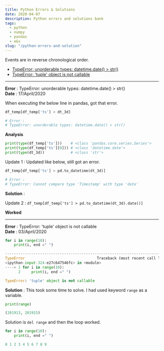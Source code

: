 ```yaml
---
title: Python Errors & Solutions
date: 2020-04-07
description: Python errors and solutions bank
tags: 
  - python 
  - numpy 
  - pandas 
  - e&s
slug: "/python-errors-and-solution"
---
```


Events are in reverse chronological order. 
* [TypeError: unorderable types: datetime.date() > str()](#bl2)
* [TypeError: 'tuple' object is not callable](#bl1)

___ 
<a id="bl2"></a>

**Error** : TypeError: unorderable types: datetime.date() > str()    
**Date**  : 17/April/2020    

When executing the below line in pandas, got that error.
```py
df_temp[df_temp['ts'] > dt_3d]

# Error : 
# TypeError: unorderable types: datetime.date() > str()
```

**Analysis**     

```py
print(type(df_temp['ts']))    # <class 'pandas.core.series.Series'>
print(type(df_temp['ts'][0])) # <class 'datetime.date'>
print(type(dt_3d))            # <class 'str'>
```

Update 1 : Updated like below, still got an error. 
```py
df_temp[df_temp['ts'] > pd.to_datetime(dt_3d)]

# Error : 
# TypeError: Cannot compare type 'Timestamp' with type 'date'
```

**Solution** : 

Update 2 : `df_temp[df_temp['ts'] > pd.to_datetime(dt_3d).date()]`    

**Worked**

___ 
<a id="bl1"></a>

**Error** : TypeError: 'tuple' object is not callable    
**Date**  : 03/April/2020    

```py
for i in range(10): 
    print(i, end =" ") 

---------------------------------------------------------------------------
TypeError                                 Traceback (most recent call last)
<ipython-input-324-e27c647546fc> in <module>
----> 1 for i in range(10):
      2     print(i, end =" ")

TypeError: 'tuple' object is not callable
```

**Solution** : This took some time to solve. I had used keyword `range` as a variable. 
```py
print(range)

(201913, 201915)
```

Solution is `del range` and then the loop worked. 
```py
for i in range(10): 
    print(i, end =" ") 

0 1 2 3 4 5 6 7 8 9 
```

 
